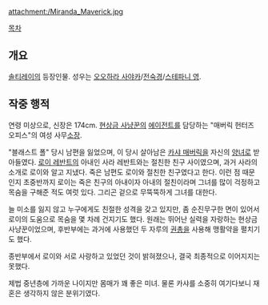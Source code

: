 {{{+1 ミランダ・マーベリック / Miranda Maverick }}}

attachment:/Miranda_Maverick.jpg

[[목차]]

== 개요 ==
[[솔티레이]]의 등장인물. 성우는 [[오오하라 사야카]]/[[전숙경]]/[[스테파니 영]].

== 작중 행적 ==
연령 미상으로, 신장은 174cm. [[현상금 사냥꾼]]의 [[에이전트]]를 담당하는 "매버릭 헌터즈 오피스"의 여성 사무[[소장]].

"블래스트 폴" 당시 남편을 잃었으며, 이 당시 살아남은 [[카샤 매버릭]]을 자신의 [[양녀]]로 받아들였다. [[로이 레반트]]의 아내인 사라 레반트와는 절친한 친구 사이였으며, 과거 사라의 소개로 로이와 알고 지냈다. 죽은 남편도 로이와 절친한 친구였다고 한다. 이런 점 때문인지 초중반까지 로이는 죽은 친구의 아내이자 아내의 절친이라며 그녀를 많이 걱정하고 목숨을 구해준 적도 여럿 있다. 그리곤 겉으로 무뚝뚝하게 그녀를 대한다.

늘 미소를 잃지 않고 누구에게도 친절한 성격을 갖고 있지만, 좀 순진무구한 면이 있어서 로이의 도움으로 목숨을 몇 차례 건지기도 했다. 원래는 뛰어난 실력을 자랑하는 현상금 사냥꾼이었으며, 후반부에는 과거에 사용했던 두 자루의 [[권총]]을 사용해 맹활약을 펼치기도 했다.

종반부에서 로이와 서로 사랑하고 있었던 것이 밝혀졌으나, 결국 최종적으로 이어지지는 못했다. 

제법 중년층에 가까운 나이지만 몸매가 꽤 좋은 미녀. 물론 카샤를 소중히 여기다보니 재혼은 생각하지 않은 분위기였다.
